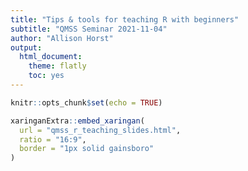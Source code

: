 ```yaml
---
title: "Tips & tools for teaching R with beginners"
subtitle: "QMSS Seminar 2021-11-04"
author: "Allison Horst"
output: 
  html_document: 
    theme: flatly
    toc: yes
---
```


```r
knitr::opts_chunk$set(echo = TRUE)
```

```r
xaringanExtra::embed_xaringan(
  url = "qmss_r_teaching_slides.html",
  ratio = "16:9",
  border = "1px solid gainsboro"
)
```
